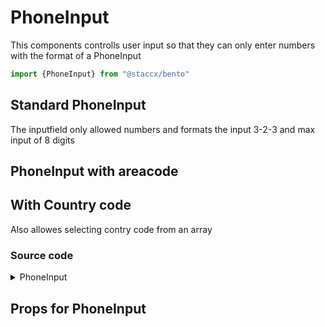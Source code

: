 
<Meta title="components/Forms/Input/PhoneInput" component={PhoneInput}/>


# PhoneInput
This components controlls user input so that they can only enter numbers with the format of a PhoneInput

```javascript
import {PhoneInput} from "@staccx/bento"
```

## Standard PhoneInput
The inputfield only allowed numbers and formats the input 3-2-3 and max input of 8 digits

<Preview>
  <Story name="Standard">
   <PhoneInput id="9852145" />
  </Story>
</Preview>

## PhoneInput with areacode

<Preview>
  <Story name="Standard with areacode">
   <PhoneInput showCountryCode={true} id="9852145" />
  </Story>
</Preview>


## With Country code
Also allowes selecting contry code from an array

### Source code
<details><summary>PhoneInput</summary>
<p>

```bash
import React from "react"
import PropTypes from "prop-types"
import styled from "styled-components"
import Input, { InputPropTypes } from "../Input"
import "cleave.js/dist/addons/cleave-phone.no.js"
import { applyVariants, spacing } from "../../../../theming"
import countries, { NORWAY } from "./countries"
import SelectSimple from "../../SelectSimple/SelectSimple"
import Label from "../../Label/Label"
import themeProps from "./PhoneInput.themeProps"
import { componentCreateFactory } from "../../../../theming/utils/createVariantsFunctionFactory"

/**
 * Input for Phone-numbers.
 * TODO: normalize country code and locale
 */
const PhoneInput = React.forwardRef(
  (
    {
      locale,
      label,
      showCountryCode = false,
      initialCountry = NORWAY,
      initialCountryCode = NORWAY.code,
      onCountryChange,
      ...otherProps
    },
    ref
  ) => {
    return (
      <PhoneInputWrapper {...otherProps}>
        <Label {...otherProps}>{label}</Label>
        <Wrap {...otherProps}>
          {showCountryCode && (
            <CountryCode>
              <SelectSimple
                {...otherProps}
                items={countries}
                itemToString={item => `+${item.code}`}
                itemToKey={item => item.code}
                initialSelectedItem={
                  initialCountryCode
                    ? countries.find(c => c.code === initialCountryCode)
                    : initialCountry
                }
                onChange={country => {
                  if (onCountryChange) {
                    onCountryChange(country)
                  }
                }}
              >
                {countries.map(country => (
                  <option key={country}>{country}</option>
                ))}
              </SelectSimple>
            </CountryCode>
          )}
          <PInput
            type="tel"
            ref={ref}
            options={{
              phone: true,
              phoneRegionCode: locale
            }}
            {...otherProps}
          />
        </Wrap>
      </PhoneInputWrapper>
    )
  }
)

const PhoneInputWrapper = styled.div`
  position: relative;
`

const Wrap = styled.div`
  width: 100%;
  position: relative;
  display: flex;
  align-items: flex-end;
  justify-content: space-between;
  ${applyVariants(themeProps.wrapper)};
`

const CountryCode = styled.div`
  flex-grow: 0.3;
  margin-right: ${spacing.small};
`

const PInput = styled(Input)`
  flex-grow: 1;
  ${applyVariants(themeProps.input)};
`

PhoneInput.propTypes = {
  ...InputPropTypes,
  locale: PropTypes.oneOf(["no"]),
  onChange: PropTypes.func,
  guide: PropTypes.bool,
  id: PropTypes.string.isRequired
}

PhoneInput.defaultProps = {
  locale: "no",
  guide: false
}
PhoneInput.themeProps = themeProps
PhoneInput.createVariants = componentCreateFactory(PhoneInput)

export default PhoneInput

```

</p>
</details>

## Props for PhoneInput
<Props of={PhoneInput} />
